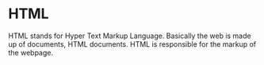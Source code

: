 # HTML

HTML stands for Hyper Text Markup Language.
Basically the web is made up of documents, HTML documents.
HTML is responsible for the markup of the webpage.
